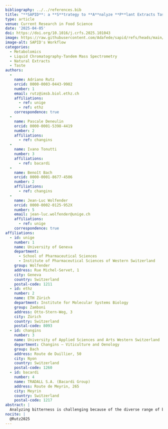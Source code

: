 ```yaml
---
bibliography: ../../references.bib
title: "**SAPID**: a **S**trategy to **A**nalyze **P**lant Extracts Taste **I**n **D**epth. Application to the complex taste of *Swertia chirayita* (Roxb.) H.Karst."
type: article
venue: Current Research in Food Science
date: '2025-04-05'
doi: https://doi.org/10.1016/j.crfs.2025.101043
image: https://raw.githubusercontent.com/Adafede/sapid/refs/heads/main/man/figures/sapid-workflow.svg
image-alt: SAPID's Workflow
categories:
  - Metabolomics
  - Liquid Chromatography-Tandem Mass Spectrometry
  - Natural Extracts
  - Taste
authors:
  -
    name: Adriano Rutz
    orcid: 0000-0003-0443-9902
    number: 1
    email: rutz@imsb.biol.ethz.ch
    affiliations:
      - ref: unige
      - ref: ethz
    correspondence: true
  -
    name: Pascale Deneulin
    orcid: 0000-0001-5398-4419
    number: 2
    affiliations:
      - ref: changins
  -
    name: Ivano Tonutti
    number: 3
    affiliations:
      - ref: bacardi
  -
    name: Benoît Bach
    orcid: 0000-0001-8677-4506
    number: 2
    affiliations:
      - ref: changins
  -
    name: Jean-Luc Wolfender
    orcid: 0000-0002-0125-952X
    number: 5
    email: jean-luc.wolfender@unige.ch
    affiliations:
      - ref: unige
    correspondence: true
affiliations:
  - id: unige
    number: 1
    name: University of Geneva
    department: 
      - School of Pharmaceutical Sciences
      - Institute of Pharmaceutical Sciences of Western Switzerland
    group: Wolfender
    address: Rue Michel-Servet, 1
    city: Geneva
    country: Switzerland
    postal-code: 1211
  - id: ethz
    number: 2
    name: ETH Zürich
    department: Institute for Molecular Systems Biology
    group: Zamboni
    address: Otto-Stern-Weg, 3
    city: Zürich
    country: Switzerland
    postal-code: 8093
  - id: changins
    number: 3
    name: University of Applied Sciences and Arts Western Switzerland
    department: Changins – Viticulture and Oenology
    group: Bach
    address: Route de Duillier, 50
    city: Nyon
    country: Switzerland
    postal-code: 1260
  - id: bacardi
    number: 4
    name: TRADALL S.A. (Bacardi Group)
    address: Route de Meyrin, 265
    city: Meyrin
    country: Switzerland
    postal-code: 1217
abstract: |
  Analyzing bitterness is challenging because of the diverse range of bitter compounds, the variability in sensory perception, and its complex interaction with other tastes. To address this, we developed an untargeted approach to deconvolute the taste and molecular composition of complex plant extracts. We applied our methodology to an ethanolic extract of *Swertia chirayita* (Roxb.) H.Karst., a plant recognized for its distinctive bitterness. Chemical characterization was performed through nuclear magnetic resonance spectroscopy experiments together with untargeted liquid chromatography-high resolution tandem mass spectrometry analysis coupled to a charged aerosol detector. After clustering the fractions based on chemical similarity, we performed free sensory analysis and classical descriptive analysis on each cluster. Our results confirmed the attribution of bitterness to iridoids and highlighted the role of other important compounds in the overall taste. This method provides a systematic approach for analyzing and potentially enhancing the taste profiles of plant-based beverages. 
nocite: |
  @Rutz2025
---
```

